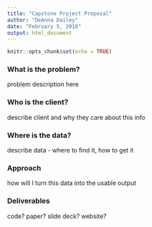 ```yaml
---
title: "Capstone Project Proposal"
author: "DeAnna Dailey"
date: "February 5, 2018"
output: html_document
---
```


```r
knitr::opts_chunk$set(echo = TRUE)
```


### What is the problem?

problem description here

### Who is the client?

describe client and why they care about this info 

### Where is the data?

describe data - where to find it, how to get it

### Approach

how will I turn this data into the usable output

### Deliverables

code? paper? slide deck? website?

